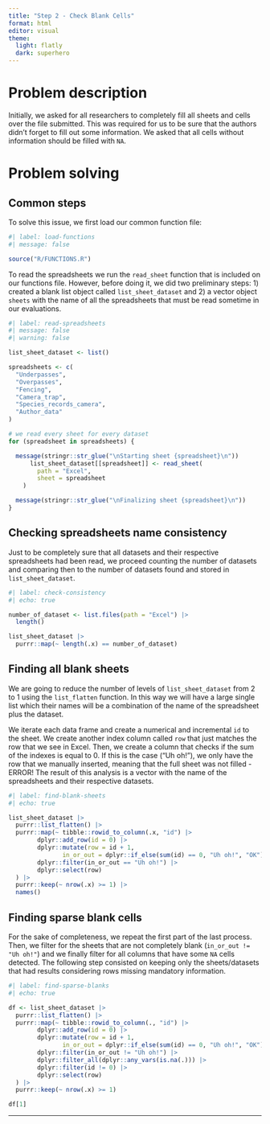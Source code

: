 ---
title: "Step 2 - Check Blank Cells"
format: html
editor: visual
theme:
  light: flatly
  dark: superhero
---

# Problem description

Initially, we asked for all researchers to completely fill all sheets and cells over the file submitted. This was required for us to be sure that the authors didn't forget to fill out some information. We asked that all cells without information should be filled with `NA`.

# Problem solving

## Common steps

To solve this issue, we first load our common function file:

```{r}
#| label: load-functions
#| message: false

source("R/FUNCTIONS.R")
```

To read the spreadsheets we run the `read_sheet` function that is included on our functions file. However, before doing it, we did two preliminary steps: 1) created a blank list object called `list_sheet_dataset` and 2) a vector object `sheets` with the name of all the spreadsheets that must be read sometime in our evaluations.

```{r}
#| label: read-spreadsheets
#| message: false
#| warning: false

list_sheet_dataset <- list()

spreadsheets <- c(
  "Underpasses",
  "Overpasses",
  "Fencing",
  "Camera_trap",
  "Species_records_camera",
  "Author_data"
)

# we read every sheet for every dataset
for (spreadsheet in spreadsheets) {

  message(stringr::str_glue("\nStarting sheet {spreadsheet}\n"))
      list_sheet_dataset[[spreadsheet]] <- read_sheet(
        path = "Excel",
        sheet = spreadsheet
    )

  message(stringr::str_glue("\nFinalizing sheet {spreadsheet}\n"))
}
```

## Checking spreadsheets name consistency

Just to be completely sure that all datasets and their respective spreadsheets had been read, we proceed counting the number of datasets and comparing then to the number of datasets found and stored in `list_sheet_dataset`.

```{r}
#| label: check-consistency
#| echo: true

number_of_dataset <- list.files(path = "Excel") |>
  length()

list_sheet_dataset |>
  purrr::map(~ length(.x) == number_of_dataset)
```

## Finding all blank sheets

We are going to reduce the number of levels of `list_sheet_dataset` from 2 to 1 using the `list_flatten` function. In this way we will have a large single list which their names will be a combination of the name of the spreadsheet plus the dataset.

We iterate each data frame and create a numerical and incremental `id` to the sheet. We create another index column called `row` that just matches the row that we see in Excel. Then, we create a column that checks if the sum of the indexes is equal to 0. If this is the case ("Uh oh!"), we only have the row that we manually inserted, meaning that the full sheet was not filled - ERROR! The result of this analysis is a vector with the name of the spreadsheets and their respective datasets.

```{r}
#| label: find-blank-sheets
#| echo: true

list_sheet_dataset |>
  purrr::list_flatten() |>
  purrr::map(~ tibble::rowid_to_column(.x, "id") |>
        dplyr::add_row(id = 0) |>
        dplyr::mutate(row = id + 1,
               in_or_out = dplyr::if_else(sum(id) == 0, "Uh oh!", "OK")) |>
        dplyr::filter(in_or_out == "Uh oh!") |>
        dplyr::select(row)
  ) |>
  purrr::keep(~ nrow(.x) >= 1) |>
  names()
```

## Finding sparse blank cells

For the sake of completeness, we repeat the first part of the last process. Then, we filter for the sheets that are not completely blank (`in_or_out != "Uh oh!"`) and we finally filter for all columns that have some `NA` cells detected. The following step consisted on keeping only the sheets/datasets that had results considering rows missing mandatory information.

```{r}
#| label: find-sparse-blanks
#| echo: true

df <- list_sheet_dataset |>
  purrr::list_flatten() |>
  purrr::map(~ tibble::rowid_to_column(., "id") |>
        dplyr::add_row(id = 0) |>
        dplyr::mutate(row = id + 1,
               in_or_out = dplyr::if_else(sum(id) == 0, "Uh oh!", "OK")) |>
        dplyr::filter(in_or_out != "Uh oh!") |>
        dplyr::filter_all(dplyr::any_vars(is.na(.))) |>
        dplyr::filter(id != 0) |>
        dplyr::select(row)
  ) |>
  purrr::keep(~ nrow(.x) >= 1)

df[1]
```

------------------------------------------------------------------------

